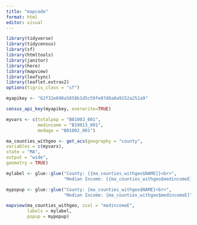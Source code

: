 ```yaml
---
title: "mapcode"
format: html
editor: visual
---
```


```r
library(tidyverse)
library(tidycensus)
library(sf)
library(htmltools)
library(janitor)
library(here)
library(mapview)
library(leafsync)
library(leaflet.extras2)
options(tigris_class = "sf")

myapikey <- "62f32e690a5858b1d5c59fe07d8a0a9152a251a9"

census_api_key(myapikey, overwrite=TRUE)

myvars <- c(totalpop = "B01003_001",
            medincome = "B19013_001",
            medage = "B01002_001")

ma_counties_withgeo <- get_acs(geography = "county",
variables = c(myvars),
state = "MA",
output = "wide",
geometry = TRUE)

mylabel <- glue::glue("County: {{ma_counties_withgeo$NAME}}<br>",
                      "Median Income: {{ma_counties_withgeo$medincomeE}}")

mypopup <- glue::glue("County: {ma_counties_withgeo$NAME}<br>",
                      "Median Income: {ma_counties_withgeo$medincomeE}")

mapview(ma_counties_withgeo, zcol = "medincomeE",
        labels = mylabel,
        popup = mypopup)
     
```
